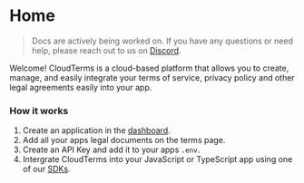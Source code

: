 
# Home

> Docs are actively being worked on. If you have any questions or need help, please reach out to us on [Discord](https://discord.gg/XGK3cmEY2A).

Welcome! CloudTerms is a cloud-based platform that allows you to create, manage, and easily integrate your terms of service, privacy policy and other legal agreements easily into your app.

<DemoVideo />

### How it works

1. Create an application in the [dashboard](https://cloudterms.dev/dashboard).
2. Add all your apps legal documents on the terms page.
3. Create an API Key and add it to your apps `.env`.
4. Intergrate CloudTerms into your JavaScript or TypeScript app using one of our [SDKs](./sdks).
